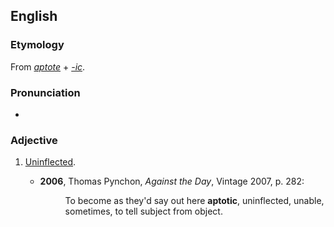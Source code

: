 ==English==

===Etymology===
From ''[[aptote]]'' + ''[[-ic]]''.

===Pronunciation===
* {{IPA|/æpˈtɒtɪk/}}

===Adjective===
{{en-adj}}

# {{context|grammar|linguistics|obsolete}} [[uninflected|Uninflected]].
#* '''2006''', Thomas Pynchon, ''Against the Day'', Vintage 2007, p. 282:
#*: To become as they'd say out here '''aptotic''', uninflected, unable, sometimes, to tell subject from object.